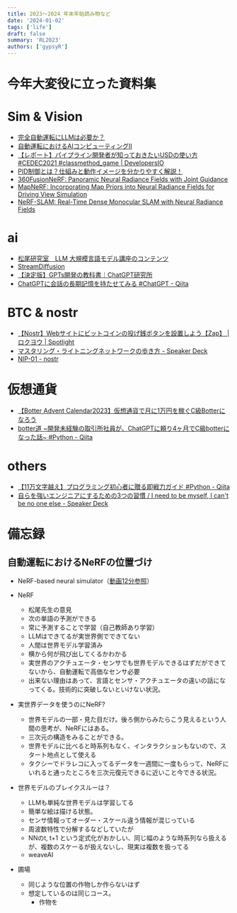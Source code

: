 ```yaml
---
title: 2023～2024 年末年始読み物など
date: '2024-01-02'
tags: ['life']
draft: false
summary: 'RL2023'
authors: ['gypsyR']
---
```



# 今年大変役に立った資料集

# Sim & Vision
- [完全自動運転にLLMは必要か？](https://zenn.dev/turing_motors/articles/353a6e71a1444c)
- [自動運転におけるAIコンピューティングⅡ](https://www.youtube.com/watch?v=aihOJc0Dd9g)
- [【レポート】パイプライン開発者が知っておきたいUSDの使い方#CEDEC2021 #classmethod_game | DevelopersIO](https://dev.classmethod.jp/articles/how_to_use_usd_for_developers/)
- [PID制御とは？仕組みと動作イメージを分かりやすく解説！](https://controlabo.com/pid-control-introduction/)
- [360FusionNeRF: Panoramic Neural Radiance Fields with Joint Guidance](https://arxiv.org/abs/2209.14265)
- [MapNeRF: Incorporating Map Priors into Neural Radiance Fields for Driving View Simulation](https://arxiv.org/abs/2307.14981)
- [NeRF-SLAM: Real-Time Dense Monocular SLAM with Neural Radiance Fields](https://arxiv.org/abs/2210.13641)

# ai
- [松尾研究室　LLM 大規模言語モデル講座のコンテンツ](https://weblab.t.u-tokyo.ac.jp/llm_contents/)
- [StreamDiffusion](https://github.com/cumulo-autumn/StreamDiffusion)
- [【決定版】GPTs開発の教科書｜ChatGPT研究所](https://chatgpt-lab.com/n/n43cc9a028aac)
- [ChatGPTに会話の長期記憶を持たせてみる #ChatGPT - Qiita](https://qiita.com/shyamagu/items/43e6370dd8937e1711c1)


# BTC & nostr
- [【Nostr】Webサイトにビットコインの投げ銭ボタンを設置しよう【Zap】 | ロクヨウ | Spotlight](https://spotlight.soy/detail?article_id=ucd7cbrql)
- [マスタリング・ライトニングネットワークの歩き方 - Speaker Deck](https://speakerdeck.com/azuchi/masutaringuraitoningunetutowakunobu-kifang)
- [NIP-01 - nostr](https://scrapbox.io/nostr/NIP-01#64ecc91a2b313000003e73af)

# 仮想通貨
- [【Botter Advent Calendar2023】仮想通貨で月に1万円を稼ぐC級Botterになろう](https://note.com/qash/n/n11f79a69daad?sub_rt=share_h)
- [botter道 ~開発未経験の取引所社員が、ChatGPTに頼り4ヶ月でC級botterになった話~ #Python - Qiita](https://qiita.com/bitbank_nabe/items/4f6e80c85bd67a7a4131)

# others
- [【11万文字越え】プログラミング初心者に贈る即戦力ガイド #Python - Qiita](https://qiita.com/nuco_bk/items/27f5ad03d0c4b41241fc)
- [自らを強いエンジニアにするための3つの習慣 / I need to be myself, I can't be no one else - Speaker Deck](https://speakerdeck.com/shinyorke/i-need-to-be-myself-i-cant-be-no-one-else)


# 備忘録
## 自動運転におけるNeRFの位置づけ
- NeRF-based neural simulator（[動画12分参照](https://www.youtube.com/watch?v=aihOJc0Dd9g)）
- NeRF  
  - 松尾先生の意見
  - 次の単語の予測ができる
  - 常に予測することで学習（自己教師あり学習）
  - LLMはできてるが実世界側でできてない
  - 人間は世界モデル学習済み
  - 横から何が飛び出してくるかわかる
  - 実世界のアクチュエータ・センサでも世界モデルできるはずだができてないから、自動運転で高価なセンサ必要
  - 出来ない理由はあって、言語とセンサ・アクチュエータの違いの話になってくる。技術的に突破しないといけない状況。
- 実世界データを使うのにNeRF?
  - 世界モデルの一部・見た目だけ。後ろ側からみたらこう見えるという人間の思考が、NeRFにはある。
  - 三次元の構造をみることができる。
  - 世界モデルに比べると時系列もなく、インタラクションもないので、スタート地点として使える
  - タクシーでドラレコに入ってるデータを一週間に一度もらって、NeRFにいれると通ったところを三次元復元できるに近いこと今できる状況。
- 世界モデルのブレイクスルーは？
  - LLMも単純な世界モデルは学習してる
  - 簡単な絵は描ける状態。
  - センサ情報ってオーダー・スケール違う情報が混じっている
  - 周波数特性で分解するなどしていたが
  - NNのt, t+1 という定式化がおかしい、同じ幅のような時系列なら扱えるが、複数のスケーるが扱えないし、現実は複数を扱ってる
  - weaveAI

- 圃場
  - 同じような位置の作物しか作らないはず
  - 想定しているのは同じコース。
    - 作物を
